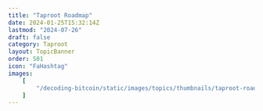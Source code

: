 ```yaml
---
title: "Taproot Roadmap"
date: 2024-01-25T15:32:14Z
lastmod: "2024-07-26"
draft: false
category: Taproot
layout: TopicBanner
order: 501
icon: "FaHashtag"
images:
    [
        "/decoding-bitcoin/static/images/topics/thumbnails/taproot-roadmap-thumbnail.webp"
    ]
---
```


<div className="full-width">
    <div className="w-full">
        <div className="dark:hidden w-full rounded-lg">
            <SvgDisplay
                src="/decoding-bitcoin/static/images/topics/taproot/taproot-roadmap.svg"
                height="auto"
            />
        </div>
        <div className="hidden dark:block w-full rounded-lg">
            <SvgDisplay
                src="/decoding-bitcoin/static/images/topics/taproot/taproot-roadmap.svg"
                height="auto"
            />
        </div>
    </div>
</div>
